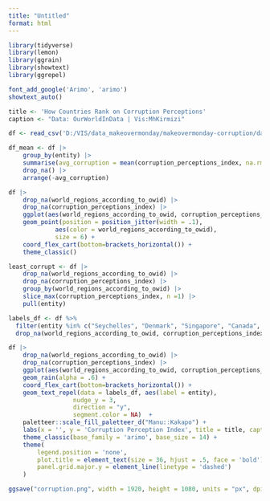 ```yaml
---
title: "Untitled"
format: html
---
```


```r
library(tidyverse)
library(lemon)
library(ggrain)
library(showtext)
library(ggrepel)
```

```r
font_add_google('Arimo', 'arimo')
showtext_auto()
```

```r
title <- 'How Countries Rank on Corruption Perceptions'
caption <- "Data: OurWorldInData | Vis:MhKirmizi"
```

```r
df <- read_csv('D:/VIS/data_makeovermonday/makeovermonday-corruption/data/ti_corruption_perception_index.csv')
```

```r
df_mean <- df |> 
    group_by(entity) |> 
    summarise(avg_corruption = mean(corruption_perceptions_index, na.rm = TRUE)) |> 
    drop_na() |> 
    arrange(-avg_corruption)
```

```r
df |> 
    drop_na(world_regions_according_to_owid) |> 
    drop_na(corruption_perceptions_index) |> 
    ggplot(aes(world_regions_according_to_owid, corruption_perceptions_index)) +
    geom_point(position = position_jitter(width = .1), 
             aes(color = world_regions_according_to_owid), 
             size = 6) +
    coord_flex_cart(bottom=brackets_horizontal()) +
    theme_classic()
```

```r
least_corrupt <- df |> 
    drop_na(world_regions_according_to_owid) |> 
    drop_na(corruption_perceptions_index) |>  
    group_by(world_regions_according_to_owid) |> 
    slice_max(corruption_perceptions_index, n =1) |> 
    pull(entity)
```

```r
labels_df <- df %>%
  filter(entity %in% c("Seychelles", "Denmark", "Singapore", "Canada", "New Zealand", "Uruguay")) %>%
  drop_na(world_regions_according_to_owid, corruption_perceptions_index)
```

```r
df |> 
    drop_na(world_regions_according_to_owid) |> 
    drop_na(corruption_perceptions_index) |> 
    ggplot(aes(world_regions_according_to_owid, corruption_perceptions_index, fill = world_regions_according_to_owid)) +
    geom_rain(alpha = .6) +
    coord_flex_cart(bottom=brackets_horizontal()) +
    geom_text_repel(data = labels_df, aes(label = entity),
                  nudge_y = 3, 
                  direction = "y",
                  segment.color = NA)  +
    paletteer::scale_fill_paletteer_d("Manu::Kakapo") +
    labs(x = '', y = 'Corruption Perception Index', title = title, caption = caption) +
    theme_classic(base_family = 'arimo', base_size = 14) +
    theme(
        legend.position = 'none', 
        plot.title = element_text(size = 36, hjust = .5, face = 'bold'),
        panel.grid.major.y = element_line(linetype = 'dashed')
    )
```

```r
ggsave("corruption.png", width = 1920, height = 1080, units = "px", dpi = 132)  

```